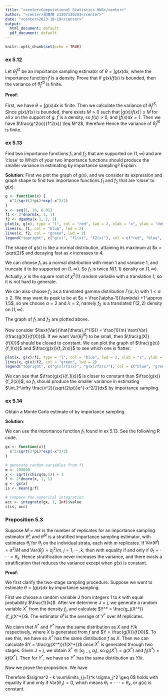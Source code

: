 ```yaml
---
title: "<center>Computational Statistics HW4</center>"
author: "<center>吴嘉骜 21307130203</center>"
date: "<center>2023-10-19</center>"
output:
  html_document: default
  pdf_document: default
---
```


```r
knitr::opts_chunk$set(echo = TRUE)
```

### ex 5.12

Let $\hat{\theta}_f^{IS}$ be an importance sampling estimator of $\theta = \int g(x)dx$, where the importance function $f$ is a density. Prove that if $g(x)/f(x)$ is bounded, then the variance of $\hat{\theta}_f^{IS}$ is finite.

**Proof**:

First, we have $\theta = \int g(x)dx$ is finite. Then we calculate the variance of $\hat{\theta}_f^{IS}$: \begin{equation*}
\begin{aligned}
Var(\hat{\theta}_f^{IS}) &= Var\left(\frac{1}{m}\sum\limits_{i=1}^m \frac{g(X_i)}{f(X_i)}\right) \\
&= \frac{1}{m^2} Var\left(\sum\limits_{i=1}^m \frac{g(X_i)}{f(X_i)}\right) \\
&= \frac{1}{m} Var\left(\frac{g(X)}{f(X)}\right) \\
&= \frac{1}{m} \left(E\left(\frac{g(X)}{f(X)}\right)^2 - \left[E\left(\frac{g(X)}{f(X)}\right)\right]^2\right) \\
&= \frac{1}{m} \left(\int \frac{g^2(x)}{f^2(x)}f(x)dx - \left[\int \frac{g(x)}{f(x)}f(x)dx\right]^2\right) \\
&= \frac{1}{m} \left(\int \frac{g^2(x)}{f(x)}dx - \theta^2 \right) \\
\end{aligned}
\end{equation*} Since $g(x)/f(x)$ is bounded, there exists $M > 0$ such that $|g(x)/f(x)| \leq M$ for all $x$ on the support of $g$. $f$ is a density, so $f(x) > 0$, and $\int f(x)dx = 1$. Then we have $\frac{g^2(x)}{f^2(x)} \leq M^2$, therefore \begin{equation*}
\begin{aligned}
Var(\hat{\theta}_f^{IS}) &= \frac{1}{m} \left(\int \frac{g^2(x)}{f^2(x)}f(x)dx - \theta^2 \right) \\
&\leq \frac{1}{m} \left(M^2\int f(x)dx - \theta^2 \right) \\
&= \frac{1}{m} \left(M^2 - \theta^2 \right) \\
&< \infty
\end{aligned}
\end{equation*} Hence the variance of $\hat{\theta}_f^{IS}$ is finite.

### ex 5.13

Find two importance functions $f_1$ and $f_2$ that are supported on $(1, \infty)$ and are 'close' to \begin{equation*}
g(x) = \frac{x^2}{\sqrt{2\pi}}e^{-x^2/2}, \quad x > 1.
\end{equation*} Which of your two importance functions should produce the smaller variance in estimating \begin{equation*}
\int_1^\infty \frac{x^2}{\sqrt{2\pi}}e^{-x^2/2}dx
\end{equation*} by importance sampling? Explain.

**Solution**: First we plot the graph of $g(x)$, and we consider its expression and graph shape to find two importance functions $f_1$ and $f_2$ that are 'close' to $g(x)$.

```r
g <- function(x) {
  x^2/sqrt(2*pi)*exp(-x^2/2)
}
x <- seq(1, 10, 0.01)
f1 <- 2*dnorm(x, 1, 1)
f2 <- dgamma(x-1, 2, 2)
plot(x, g(x), type = "l", col = "red", lwd = 2, xlab = "x", ylab = "density",xlim=c(1,8), ylim=c(0,1))
lines(x, f1, col = "blue", lwd = 2)
lines(x, f2, col = "green", lwd = 2)
legend("topright", c("g(x)", "f1(x)", "f2(x)"), col = c("red", "blue", "green"), lwd = 2)
```

The shape of $g(x)$ is like a normal distribution, attaining its maximum at $x = \sqrt{2}$ and decaying fast as $x$ increases to 4.

We can choose $f_1$ as a normal distribution with mean 1 and variance 1, and truncate it to be supported on $(1, \infty)$. So $f_1$ is twice $N(1,1)$ density on $(1, \infty)$. Actually, $x$ is the square root of $\chi^2(1)$ random variable with a translation 1, so it is not hard to generate.

We can also choose $f_2$ as a translated gamma distribution $\Gamma(\alpha, \lambda)$ with $1<\alpha \leq 2$. We may want its peak to be at $x = \frac{\alpha-1}{\lambda} +1 \approx 1.5$, so we choose $\alpha = 2$ and $\lambda = 2$, namely $f_2$ is a translated $\Gamma(2, 2)$ density on $(1, \infty)$.

The graph of $f_1$ and $f_2$ are plotted above.

Now consider $\text{Var}(\hat{\theta}_f^{IS}) = \frac{1}{m} \text{Var} (\frac{g(X)}{f(X)})$. If we want $\text{Var}(\hat{\theta}_f^{IS})$ to be small, then $\frac{g(X)}{f(X)}$ should be closed to constant. We can plot the graph of $\frac{g(x)}{f_1(x)}$ and $\frac{g(x)}{f_2(x)}$ to see which one is flatter.

```r
plot(x, g(x)/f1, type = "l", col = "blue", lwd = 2, xlab = "x", ylab = "g(x)/f(x)",xlim=c(1,8), ylim=c(0,1))
lines(x, g(x)/f2, col = "green", lwd = 2)
legend("topright", c("g(x)/f1(x)", "g(x)/f2(x)"), col = c("blue", "green"), lwd = 2)
```

We can see that $\frac{g(x)}{f_1(x)}$ is closer to constant than $\frac{g(x)}{f_2(x)}$, so $f_1$ should produce the smaller variance in estimating $\int_1^\infty \frac{x^2}{\sqrt{2\pi}}e^{-x^2/2}dx$ by importance sampling.

### ex 5.14

Obtain a Monte Carlo estimate of \begin{equation*}
\int_1^\infty \frac{x^2}{\sqrt{2\pi}}e^{-x^2/2}dx
\end{equation*} by importance sampling.

**Solution**:

We can use the importance function $f_1$ found in ex 5.13. See the following R code.

```r
gx <- function(x){
  x^2/sqrt(2*pi)*exp(-x^2/2)
}

# generate random variables from f1
m <- 100000
x <- sqrt(rchisq(m,1)) + 1
f <- 2*dnorm(x, 1, 1)
g <- gx(x)
is <- mean(g/f)

# compare the numerical integration
acc <- integrate(gx, 1, Inf)$value
c(is, acc)
```

### Proposition 5.3

Suppose $M = mk$ is the number of replicates for an importance sampling estimator $\hat{\theta}^I$, and $\hat{\theta}^{SI}$ is a stratified importance sampling estimator, with estimates $\hat{\theta}_j$ for $\theta_j$ on the individual strata, each with $m$ replicates. If $\text{Var}(\hat{\theta}^I) = \sigma^2/M$ and $\text{Var}(\hat{\theta}_j) = \sigma^2_j/m$, $j = 1, \cdots, k$, then \begin{equation*}
\sigma^2 - k \sum\limits_{j=1}^k \sigma_j^2 \geq 0,
\end{equation*} with equality if and only if $\theta_1 = · · · = \theta_k$. Hence stratification never increases the variance, and there exists a stratification that reduces the variance except when $g(x)$ is constant.

**Proof**:

We first clarify the two-stage sampling procedure. Suppose we want to estimate $\theta = \int g(x)dx$ by importance sampling.

First we choose a random variable $J$ from integers 1 to $k$ with equal probability $\frac{1}{k}$. After we determine $J = j$, we generate a random variable $X^*$ from the density $f_j$, and calculate $Y^* = \frac{g_j(X^*)}{f_j(X^*)}$. The estimator $\hat{\theta}^{I}$ is the average of $Y^*$ over $M$ replicates.

We claim that $X^*$ and $Y^*$ have the same distribution as $X$ and $Y/k$ respectively, where $X$ is generated from $f$ and $Y = \frac{g(X)}{f(X)}$. To see this, we have \begin{equation*}
\begin{aligned}
f_{X^*}(x) &= \sum\limits_{j=1}^k f_{X^*|J=j}(x|J=j)P(J=j) \\
&= \sum\limits_{j=1}^k \frac{1}{k} f_j(x)\\
&= \sum\limits_{j=1}^k \frac{1}{k} \cdot k f(x)I\{a_{j-1} \leq x \leq a_j\}\\
&= f(x)
\end{aligned}
\end{equation*} so $X^*$ has the same distribution $f$ as $X$. Then we can calculate $Y = \frac{g(X^*)}{f(X^*)}$ once $X^*$ is generated through two stages. Given $J = j$, we obtain $X^* \in [a_{j-1}, a_j)$, so $g_j(X^*) = g(X^*)$ and $f_j(X^*) = kf(X^*)$. Then for $Y^*$, we have \begin{equation*}
\begin{aligned}
F_{Y^*}(y) &= P(Y^* \leq y) \\
&= \sum\limits_{j=1}^k P(Y^* \leq y|J=j)P(J=j)\\
&= \sum\limits_{j=1}^k P(\frac{g_j(X^*)}{f_j(X^*)} \leq y|J=j)P(J=j)\\
&= \sum\limits_{j=1}^k P(\frac{g(X^*)}{kf(X^*)} \leq y|J=j)P(J=j)\\
&= \sum\limits_{j=1}^k P(\frac{Y}{k} \leq y|J=j)P(J=j)\\
&= P(\frac{Y}{k} \leq y)\\
&= F_{Y/k}(y)
\end{aligned}
\end{equation*} so $Y^*$ has the same distribution as $Y/k$.

Now we prove the proposition. We have \begin{equation*}
\begin{aligned}
\sigma^2 &= \text{Var}(Y) = \text{Var}(kY^*) = k^2\text{Var}(Y^*)\\
&= k^2(\text{E}[\text{Var}(Y^*|J)] + \text{Var}(\text{E}[Y^*|J]))\\
&= k^2(\sum\limits_{j=1}^k \sigma_j^2P(J=j) + \text{Var}(\theta_J))\\
&= k^2(\sum\limits_{j=1}^k \sigma_j^2\frac{1}{k} + \text{Var}(\theta_J))\\
&= k\sum\limits_{j=1}^k \sigma_j^2 + k\text{Var}(\theta_J)\\
\end{aligned}
\end{equation*}

Therefore $\sigma^2 - k \sum\limits_{j=1}^k \sigma_j^2 \geq 0$ holds with equality if and only if $\text{Var}(\theta_J) = 0$, which means $\theta_1 = · · · = \theta_k$, or $g(x)$ is constant.
